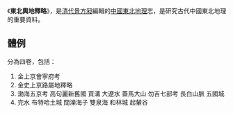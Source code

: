 《'''東北輿地釋略'''》，是[[清代|清代]][[景方昶|景方昶]]編輯的[[中國東北|中國東北]][[地理|地理]]志，是研究古代中國東北地理的重要資料。

==體例 ==
分為四卷，包括： 
#金上京會寧府考
#金史上京路屬地釋略
#渤海五京考 高句麗新舊國 買溝 大遼水 蓋馬大山 勿吉七部考 長白山脈 五國城
#完水 布特哈土城 闊濼海子 雙泉海 和林城 起輦谷
{{wikisource}}

{{China-hist-stub}}
